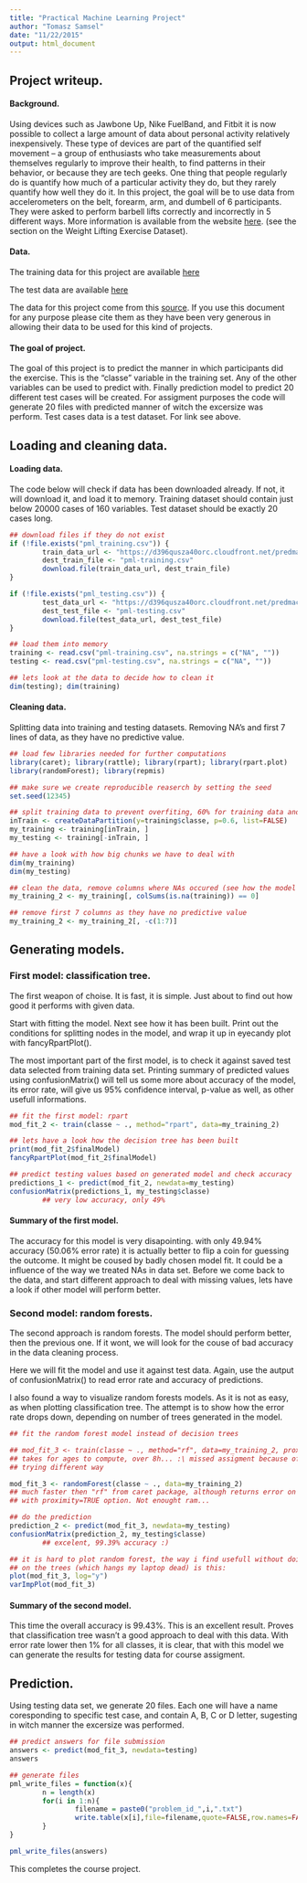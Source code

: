 ```yaml
---
title: "Practical Machine Learning Project"
author: "Tomasz Samsel"
date: "11/22/2015"
output: html_document
---
```

## Project writeup.

#### Background.
Using devices such as Jawbone Up, Nike FuelBand, and Fitbit it is now possible to collect a large amount of data about personal activity relatively inexpensively. These type of devices are part of the quantified self movement – a group of enthusiasts who take measurements about themselves regularly to improve their health, to find patterns in their behavior, or because they are tech geeks. One thing that people regularly do is quantify how much of a particular activity they do, but they rarely quantify how well they do it. In this project, the goal will be to use data from accelerometers on the belt, forearm, arm, and dumbell of 6 participants. They were asked to perform barbell lifts correctly and incorrectly in 5 different ways. More information is available from the website [here](http://groupware.les.inf.puc-rio.br/har). (see the section on the Weight Lifting Exercise Dataset).

#### Data.
The training data for this project are available [here](https://d396qusza40orc.cloudfront.net/predmachlearn/pml-training.csv)

The test data are available [here](https://d396qusza40orc.cloudfront.net/predmachlearn/pml-testing.csv)

The data for this project come from this [source](http://groupware.les.inf.puc-rio.br/har). If you use this document for any purpose please cite them as they have been very generous in allowing their data to be used for this kind of projects.

#### The goal of project.
The goal of this project is to predict the manner in which participants did the exercise. This is the "classe" variable in the training set. Any of the other variables can be used to predict with. Finally prediction model to predict 20 different test cases will be created. For assigment purposes the code will generate 20 files with predicted manner of witch the excersize was perform. Test cases data is a test dataset. For link see above.

## Loading and cleaning data.

#### Loading data.
The code below will check if data has been downloaded already. If not, it will download it, and load it to memory.
Training dataset should contain just below 20000 cases of 160 variables. Test dataset should be exactly 20 cases long.
```r
## download files if they do not exist 
if (!file.exists("pml_training.csv")) {
        train_data_url <- "https://d396qusza40orc.cloudfront.net/predmachlearn/pml-training.csv"
        dest_train_file <- "pml-training.csv"
        download.file(train_data_url, dest_train_file)
}

if (!file.exists("pml_testing.csv")) {
        test_data_url <- "https://d396qusza40orc.cloudfront.net/predmachlearn/pml-testing.csv"
        dest_test_file <- "pml-testing.csv"
        download.file(test_data_url, dest_test_file)
}

## load them into memory
training <- read.csv("pml-training.csv", na.strings = c("NA", ""))
testing <- read.csv("pml-testing.csv", na.strings = c("NA", ""))

## lets look at the data to decide how to clean it
dim(testing); dim(training)
```
#### Cleaning data.
Splitting data into training and testing datasets. Removing NA's and first 7 lines of data, as they have no predictive value. 
```r
## load few libraries needed for further computations
library(caret); library(rattle); library(rpart); library(rpart.plot)
library(randomForest); library(repmis)

## make sure we create reproducible reaserch by setting the seed
set.seed(12345)

## split training data to prevent overfiting, 60% for training data and 40% for testing
inTrain <- createDataPartition(y=training$classe, p=0.6, list=FALSE)
my_training <- training[inTrain, ]
my_testing <- training[-inTrain, ]

## have a look with how big chunks we have to deal with
dim(my_training)
dim(my_testing)

## clean the data, remove columns where NAs occured (see how the model will perform, if the accuracy of final model is to low, the different approach will have to be put in place, like filling NAs with meens, etc)
my_training_2 <- my_training[, colSums(is.na(training)) == 0]

## remove first 7 columns as they have no predictive value
my_training_2 <- my_training_2[, -c(1:7)]
```
## Generating models.

### First model: classification tree.
The first weapon of choise. It is fast, it is simple. Just about to find out how good it performs with given data.

Start with fitting the model. Next see how it has been built. Print out the conditions for splitting nodes in the model, and wrap it up in eyecandy plot with fancyRpartPlot().

The most important part of the first model, is to check it against saved test data selected from training data set. Printing summary of predicted values using confusionMatrix() will tell us some more about accuracy of the model, its error rate, will give us 95% confidence interval, p-value as well, as other usefull informations.
```r
## fit the first model: rpart
mod_fit_2 <- train(classe ~ ., method="rpart", data=my_training_2)

## lets have a look how the decision tree has been built
print(mod_fit_2$finalModel)
fancyRpartPlot(mod_fit_2$finalModel)

## predict testing values based on generated model and check accuracy
predictions_1 <- predict(mod_fit_2, newdata=my_testing)
confusionMatrix(predictions_1, my_testing$classe)
        ## very low accuracy, only 49%
```
#### Summary of the first model.
The accuracy for this model is very disapointing. with only 49.94% accuracy (50.06% error rate) it is actually better to flip a coin for guessing the outcome. 
It might be coused by badly chosen model fit. It could be a influence of the way we treated NAs in data set. Before we come back to the data, and start different approach to deal with missing values, lets have a look if other model will perform better.

### Second model: random forests.
The second approach is random forests. The model should perform better, then the previous one. If it wont, we will look for the couse of bad accuracy in the data cleaning process.

Here we will fit the model and use it against test data. Again, use the autput of confusionMatrix() to read error rate and accuracy of predictions.

I also found a way to visualize random forests models. As it is not as easy, as when plotting classification tree. The attempt is to show how the error rate drops down, depending on number of trees generated in the model.
```r
## fit the random forest model instead of decision trees

## mod_fit_3 <- train(classe ~ ., method="rf", data=my_training_2, prox=TRUE, ntree=5)
## takes for ages to compute, over 8h... :\ missed assigment because of this..
## trying different way

mod_fit_3 <- randomForest(classe ~ ., data=my_training_2)
## much faster then "rf" from caret package, although returns error on my machine when used
## with proximity=TRUE option. Not enought ram...

## do the prediction 
prediction_2 <- predict(mod_fit_3, newdata=my_testing)
confusionMatrix(prediction_2, my_testing$classe)
        ## excelent, 99.39% accuracy :)

## it is hard to plot random forest, the way i find usefull without doing proximity
## on the trees (which hangs my laptop dead) is this:
plot(mod_fit_3, log="y")
varImpPlot(mod_fit_3)
```

#### Summary of the second model.
This time the overall accuracy is 99.43%. This is an excellent result. Proves that classification tree wasn't a good approach to deal with this data. With error rate lower then 1% for all classes, it is clear, that with this model we can generate the results for testing data for course assigment.

## Prediction.

Using testing data set, we generate 20 files. Each one will have a name coresponding to specific test case, and contain A, B, C or D letter, sugesting in witch manner the excersize was performed.
```r
## predict answers for file submission
answers <- predict(mod_fit_3, newdata=testing)
answers

## generate files
pml_write_files = function(x){
        n = length(x)
        for(i in 1:n){
                filename = paste0("problem_id_",i,".txt")
                write.table(x[i],file=filename,quote=FALSE,row.names=FALSE,col.names=FALSE)
        }
}

pml_write_files(answers)
```

This completes the course project.
